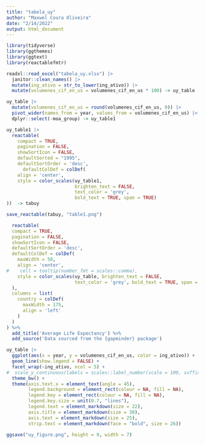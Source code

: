 ```yaml
---
title: "tabela_uy"
author: "Maxwel Coura Oliveira"
date: "2/14/2022"
output: html_document
---
```




```r
library(tidyverse)
library(ggthemes)
library(ggtext)
library(reactablefmtr)
```


```r
readxl::read_excel("tabela_uy.xlsx") |> 
  janitor::clean_names() |> 
  mutate(ing_ativo = str_to_lower(ing_ativo)) |> 
  mutate(volumenes_cif_en_us = volumenes_cif_en_us * 100) -> uy_table
```

```r
uy_table |> 
  mutate(volumenes_cif_en_us = round(volumenes_cif_en_us, 0)) |> 
  pivot_wider(names_from = year, values_from = volumenes_cif_en_us) |> 
  dplyr::select(-moa_group) -> uy_table1
```


```r
uy_table1 |> 
  reactable(
    compact = TRUE,
    pagination = FALSE,
    showSortIcon = FALSE,
    defaultSorted = "1995",
    defaultSortOrder = 'desc',
      defaultColDef = colDef(
    align = 'center', 
    style = color_scales(uy_table1, 
                         brighten_text = FALSE, 
                         text_color = 'grey', 
                         bold_text = TRUE, span = TRUE)
))  -> tabuy

save_reactable(tabuy, "table1.png")
```


```r

  reactable(
  compact = TRUE,
  pagination = FALSE,
  showSortIcon = FALSE,
  defaultSortOrder = 'desc',
  defaultColDef = colDef(
    maxWidth = 50,
    align = 'center',
#    cell = tooltip(number_fmt = scales::comma),
    style = color_scales(uy_table, brighten_text = FALSE, 
                         text_color = 'grey', bold_text = TRUE, span = TRUE)
  ),
  columns = list(
    country = colDef(
      maxWidth = 175,
      align = 'left'
    )
  )
) %>% 
  add_title('Average Life Expectancy') %>% 
  add_source('Data sourced from the {gapminder} package') 
```



```r
uy_table |> 
  ggplot(aes(x = year, y = volumenes_cif_en_us, color = ing_ativo)) +
  geom_line(show.legend = FALSE) +
  facet_wrap(~ing_ativo, ncol = 5) +
#  scale_y_continuous(labels = scales::label_number(scale = 100, suffix = "%")) +
  theme_bw() +
  theme(axis.text.x = element_text(angle = 45),
        legend.background = element_rect(colour = NA, fill = NA),
        legend.key = element_rect(colour = NA, fill = NA),
        legend.key.size = unit(0.7, "lines"),
        legend.text = element_markdown(size = 22),
        axis.title = element_markdown(size = 30),
        axis.text = element_markdown(size = 25),
        strip.text = element_markdown(face = "bold", size = 26))

ggsave("uy_figure.png", height = 9, width = 7)
```

